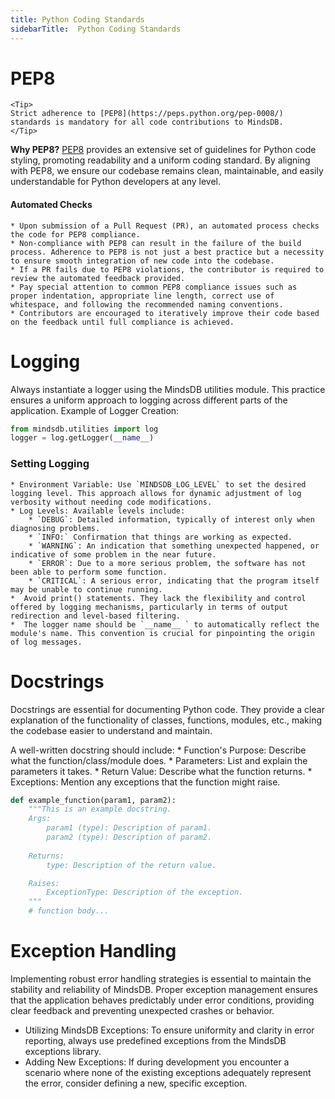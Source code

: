 ```yaml
---
title: Python Coding Standards
sidebarTitle:  Python Coding Standards
---
```


# PEP8 
    <Tip>
    Strict adherence to [PEP8](https://peps.python.org/pep-0008/) standards is mandatory for all code contributions to MindsDB.
    </Tip>

**Why PEP8?** 
[PEP8](https://peps.python.org/pep-0008/) provides an extensive set of guidelines for Python code styling, promoting readability and a uniform coding standard. By aligning with PEP8, we ensure our codebase remains clean, maintainable, and easily understandable for Python developers at any level.

#### Automated Checks

    * Upon submission of a Pull Request (PR), an automated process checks the code for PEP8 compliance.
    * Non-compliance with PEP8 can result in the failure of the build process. Adherence to PEP8 is not just a best practice but a necessity to ensure smooth integration of new code into the codebase.
    * If a PR fails due to PEP8 violations, the contributor is required to review the automated feedback provided.
    * Pay special attention to common PEP8 compliance issues such as proper indentation, appropriate line length, correct use of whitespace, and following the recommended naming conventions.
    * Contributors are encouraged to iteratively improve their code based on the feedback until full compliance is achieved.


# Logging

Always instantiate a logger using the MindsDB utilities module. This practice ensures a uniform approach to logging across different parts of the application.
Example of Logger Creation:


```python
from mindsdb.utilities import log
logger = log.getLogger(__name__)
```
### Setting Logging 

    * Environment Variable: Use `MINDSDB_LOG_LEVEL` to set the desired logging level. This approach allows for dynamic adjustment of log verbosity without needing code modifications.
    * Log Levels: Available levels include:
        * `DEBUG`: Detailed information, typically of interest only when diagnosing problems.
        * `INFO:` Confirmation that things are working as expected.
        * `WARNING`: An indication that something unexpected happened, or indicative of some problem in the near future.
        * `ERROR`: Due to a more serious problem, the software has not been able to perform some function.
        * `CRITICAL`: A serious error, indicating that the program itself may be unable to continue running.
    *  Avoid print() statements. They lack the flexibility and control offered by logging mechanisms, particularly in terms of output redirection and level-based filtering.
    *  The logger name should be `__name__ ` to automatically reflect the module's name. This convention is crucial for pinpointing the origin of log messages.

# Docstrings

 Docstrings are essential for documenting Python code. They provide a clear explanation of the functionality of classes, functions, modules, etc., making the codebase easier to understand and maintain. 

 A well-written docstring should include:
    * Function's Purpose: Describe what the function/class/module does.
    * Parameters: List and explain the parameters it takes.
    * Return Value: Describe what the function returns.
    * Exceptions: Mention any exceptions that the function might raise.

```python
def example_function(param1, param2):
    """This is an example docstring.
    Args:
        param1 (type): Description of param1.
        param2 (type): Description of param2.
    
    Returns:
        type: Description of the return value.

    Raises:
        ExceptionType: Description of the exception.
    """
    # function body...
```

# Exception Handling 

Implementing robust error handling strategies is essential to maintain the stability and reliability of MindsDB. Proper exception management ensures that the application behaves predictably under error conditions, providing clear feedback and preventing unexpected crashes or behavior.

* Utilizing MindsDB Exceptions: To ensure uniformity and clarity in error reporting, always use predefined exceptions from the MindsDB exceptions library.
* Adding New Exceptions: If during development you encounter a scenario where none of the existing exceptions adequately represent the error, consider defining a new, specific exception.